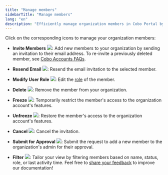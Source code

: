 ```yaml
---
title: "Manage members"
sidebarTitle: "Manage members"
lang: "en"
description: "Efficiently manage organization members in Cobo Portal by inviting, modifying roles, and controlling access to enhance teamwork."
---
```


Click on the corresponding icons to manage your organization members:

- **Invite Members** <img src="/en/images/organization/invite.svg" className="icon"></img>: Add new members to your organization by sending an invitation to their email address.
    <Note>To re-invite a previously deleted member, see [Cobo Accounts FAQs](/en/accounts/troubleshoot).</Note>

- **Resend Email** <img src="/en/images/organization/icon_resend email.svg" className="icon"></img>: Resend the email invitation to the selected member.
- **Modify User Role** <img src="/en/images/organization/icon_edit.svg" className="icon"></img>: Edit the [role](/en/portal/organization/roles-and-permissions) of the member.
- **Delete** <img src="/en/images/organization/icon_delete.svg" className="icon"></img>: Remove the member from your organization.
- **Freeze** <img src="/en/images/organization/icon_freeze.svg" className="icon"></img>: Temporarily restrict the member's access to the organization account's features.
- **Unfreeze** <img src="/en/images/organization/icon_unfreeze.svg" className="icon"></img>: Restore the member's access to the organization account's features.
- **Cancel** <img src="/en/images/organization/icon_cancel.svg" className="icon"></img>: Cancel the invitation.
- **Submit for Approval <img src="/en/images/organization/icon_submit for approval.svg" className="icon"></img>**: Submit the request to add a new member to the organization's admin for their approval.
- **Filter** <img src="/en/images/organization/icon_filter.svg" className="icon"></img>: Tailor your view by filtering members based on name, status, role, or last activity time.
<Tip>Feel free to [share your feedback](https://forms.zohopublic.com/cobo/form/DocumentFeedbackForm/formperma/QvLOhxJv1_JMsJ-1dleZ8Itb_7rzN-LtgvsDdxosoVI?referrername=manuals) to improve our documentation!</Tip>